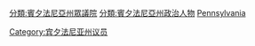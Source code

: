 [[分類:賓夕法尼亞州眾議院|分類:賓夕法尼亞州眾議院]]
[[分類:賓夕法尼亞州政治人物|分類:賓夕法尼亞州政治人物]]
[[分類:美國各州眾議員|Pennsylvania]]
[[Category:宾夕法尼亚州议员|Category:宾夕法尼亚州议员]]